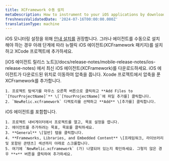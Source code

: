 ```yaml
---
title: XCFramework 수동 설치
metaDescription: How to instrument to your iOS applications by downloading the XCFramework.
freshnessValidatedDate: '2024-07-16T00:00:00.000Z'
translationType: machine
---
```


iOS 모니터링 설정을 위해 [안내 설치를](https://onenr.io/0qwLv87gkj5) 권장합니다. 그러나 에이전트를 수동으로 설치해야 하는 경우 아래 단계에 따라 뉴렐릭 iOS 에이전트(XCFramework 패키지)를 설치하고 XCode 프로젝트에 추가하세요.

<Steps>
  <Step>
    [iOS 에이전트 릴리스 노트](/docs/release-notes/mobile-release-notes/ios-release-notes) 에서 최신 iOS 에이전트(XCFramework)를 다운로드하세요.  

  </Step>

  <Step>
    iOS 에이전트가 다운로드된 위치로 이동하여 압축을 풉니다.  

  </Step>

  <Step>
    Xcode 프로젝트에서 압축을 푼 XCFramework를 추가합니다.

    1. 프로젝트 탐색기를 마우스 오른쪽 버튼으로 클릭하고 **Add Files to `[YourProjectName]`** \[`[YourProjectName]`에 파일 추가를] 클릭합니다.
    2. `NewRelic.xcframework` 디렉토리를 선택하고 **Add** \[추가를] 클릭합니다.
  </Step>

  <Step>
    iOS 에이전트를 포함합니다.

    1. 프로젝트 내비게이터에서 프로젝트를 열고, 목표 설정을 엽니다.
    2. 에이전트를 추가하려는 목표, 목표를 클릭하세요.
    3. **General** \[일반] 탭을 클릭합니다.
    4. **Frameworks, Libraries, and Embedded Content** \[프레임워크, 라이브러리 및 포함된 콘텐츠] 섹션까지 아래로 스크롤합니다.
    5. 여기에 `NewRelic.xcframework` (가) 나열되어 있는지 확인하세요. 그렇지 않은 경우 **+** 버튼을 클릭하여 추가하세요.
  </Step>
</Steps>